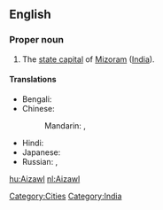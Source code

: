 ==English==
{{wikipedia}}

===Proper noun===
{{en-proper noun}}

# The [[state capital]] of [[Mizoram]] ([[India]]).

====Translations====
{{trans-top|capital of Mizoram, India}}
* Bengali: {{t|bn|আইজল|tr=Āijal|sc=Beng|xs=Bengali}}
* Chinese:
*: Mandarin: {{t|cmn|艾藻爾|sc=Hani}},  {{t|cmn|艾藻尔|tr=Àizǎo'ěr|sc=Hani}}
{{trans-mid}}
* Hindi: {{t|hi|आइजोल|tr=ā'ijōl|xs=Hindi}}
* Japanese: {{t|ja|アイザウル|tr=Aizauru}}
* Russian: {{t|ru|Аиджал|m|tr=Aidžal}},  {{t|ru|Айзаул|m|tr=Ajzaul}}
{{trans-bottom}}

[[Category:Cities]]
[[Category:India]]

[[hu:Aizawl]]
[[nl:Aizawl]]